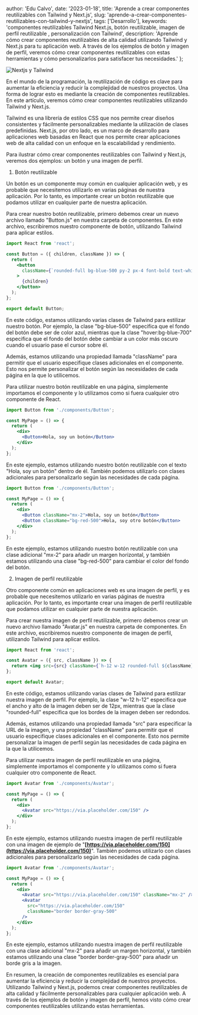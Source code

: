 
  author: 'Edu Calvo',
  date: '2023-01-18',
  title: 'Aprende a crear componentes reutilizables con Tailwind y Next.js',
  slug: 'aprende-a-crear-componentes-reutilizables-con-tailwind-y-nextjs',
  tags: ['Desarrollo'],
  keywords:
    'componentes reutilizables Tailwind Next.js, botón reutilizable, imagen de perfil reutilizable , personalización con Tailwind',
  description:
    'Aprende cómo crear componentes reutilizables de alta calidad utilizando Tailwind y Next.js para tu aplicación web. A través de los ejemplos de botón y imagen de perfil, veremos cómo crear componentes reutilizables con estas herramientas y cómo personalizarlos para satisfacer tus necesidades.'
};


<Image className="w-full rounded-md" src={coverImg} alt="Nextjs y Tailwind" />

En el mundo de la programación, la reutilización de código es clave para aumentar la eficiencia y reducir la complejidad de nuestros proyectos. Una forma de lograr esto es mediante la creación de componentes reutilizables. En este artículo, veremos cómo crear componentes reutilizables utilizando Tailwind y Next.js.

Tailwind es una librería de estilos CSS que nos permite crear diseños consistentes y fácilmente personalizables mediante la utilización de clases predefinidas. Next.js, por otro lado, es un marco de desarrollo para aplicaciones web basadas en React que nos permite crear aplicaciones web de alta calidad con un enfoque en la escalabilidad y rendimiento.

Para ilustrar cómo crear componentes reutilizables con Tailwind y Next.js, veremos dos ejemplos: un botón y una imagen de perfil.

1. Botón reutilizable

Un botón es un componente muy común en cualquier aplicación web, y es probable que necesitemos utilizarlo en varias páginas de nuestra aplicación. Por lo tanto, es importante crear un botón reutilizable que podamos utilizar en cualquier parte de nuestra aplicación.

Para crear nuestro botón reutilizable, primero debemos crear un nuevo archivo llamado "Button.js" en nuestra carpeta de componentes. En este archivo, escribiremos nuestro componente de botón, utilizando Tailwind para aplicar estilos.

```jsx
import React from 'react';

const Button = ({ children, className }) => {
  return (
    <button
      className={`rounded-full bg-blue-500 py-2 px-4 font-bold text-white hover:bg-blue-700 ${className}`}
    >
      {children}
    </button>
  );
};

export default Button;
```

En este código, estamos utilizando varias clases de Tailwind para estilizar nuestro botón. Por ejemplo, la clase "bg-blue-500" especifica que el fondo del botón debe ser de color azul, mientras que la clase "hover:bg-blue-700" especifica que el fondo del botón debe cambiar a un color más oscuro cuando el usuario pase el cursor sobre él.

Además, estamos utilizando una propiedad llamada "className" para permitir que el usuario especifique clases adicionales en el componente. Esto nos permite personalizar el botón según las necesidades de cada página en la que lo utilicemos.

Para utilizar nuestro botón reutilizable en una página, simplemente importamos el componente y lo utilizamos como si fuera cualquier otro componente de React.

```jsx
import Button from './components/Button';

const MyPage = () => {
  return (
    <div>
      <Button>Hola, soy un botón</Button>
    </div>
  );
};
```

En este ejemplo, estamos utilizando nuestro botón reutilizable con el texto "Hola, soy un botón" dentro de él. También podemos utilizarlo con clases adicionales para personalizarlo según las necesidades de cada página.

```jsx
import Button from './components/Button';

const MyPage = () => {
  return (
    <div>
      <Button className="mx-2">Hola, soy un botón</Button>
      <Button className="bg-red-500">Hola, soy otro botón</Button>
    </div>
  );
};
```

En este ejemplo, estamos utilizando nuestro botón reutilizable con una clase adicional "mx-2" para añadir un margen horizontal, y también estamos utilizando una clase "bg-red-500" para cambiar el color del fondo del botón.

2. Imagen de perfil reutilizable

Otro componente común en aplicaciones web es una imagen de perfil, y es probable que necesitemos utilizarlo en varias páginas de nuestra aplicación. Por lo tanto, es importante crear una imagen de perfil reutilizable que podamos utilizar en cualquier parte de nuestra aplicación.

Para crear nuestra imagen de perfil reutilizable, primero debemos crear un nuevo archivo llamado "Avatar.js" en nuestra carpeta de componentes. En este archivo, escribiremos nuestro componente de imagen de perfil, utilizando Tailwind para aplicar estilos.

```jsx
import React from 'react';

const Avatar = ({ src, className }) => {
  return <img src={src} className={`h-12 w-12 rounded-full ${className}`} />;
};

export default Avatar;
```

En este código, estamos utilizando varias clases de Tailwind para estilizar nuestra imagen de perfil. Por ejemplo, la clase "w-12 h-12" especifica que el ancho y alto de la imagen deben ser de 12px, mientras que la clase "rounded-full" especifica que los bordes de la imagen deben ser redondos.

Además, estamos utilizando una propiedad llamada "src" para especificar la URL de la imagen, y una propiedad "className" para permitir que el usuario especifique clases adicionales en el componente. Esto nos permite personalizar la imagen de perfil según las necesidades de cada página en la que la utilicemos.

Para utilizar nuestra imagen de perfil reutilizable en una página, simplemente importamos el componente y lo utilizamos como si fuera cualquier otro componente de React.

```jsx
import Avatar from './components/Avatar';

const MyPage = () => {
  return (
    <div>
      <Avatar src="https://via.placeholder.com/150" />
    </div>
  );
};
```

En este ejemplo, estamos utilizando nuestra imagen de perfil reutilizable con una imagen de ejemplo de "**[https://via.placeholder.com/150](https://via.placeholder.com/150)**". También podemos utilizarlo con clases adicionales para personalizarlo según las necesidades de cada página.

```jsx
import Avatar from './components/Avatar';

const MyPage = () => {
  return (
    <div>
      <Avatar src="https://via.placeholder.com/150" className="mx-2" />
      <Avatar
        src="https://via.placeholder.com/150"
        className="border border-gray-500"
      />
    </div>
  );
};
```

En este ejemplo, estamos utilizando nuestra imagen de perfil reutilizable con una clase adicional "mx-2" para añadir un margen horizontal, y también estamos utilizando una clase "border border-gray-500" para añadir un borde gris a la imagen.

En resumen, la creación de componentes reutilizables es esencial para aumentar la eficiencia y reducir la complejidad de nuestros proyectos. Utilizando Tailwind y Next.js, podemos crear componentes reutilizables de alta calidad y fácilmente personalizables para cualquier aplicación web. A través de los ejemplos de botón y imagen de perfil, hemos visto cómo crear componentes reutilizables utilizando estas herramientas.
